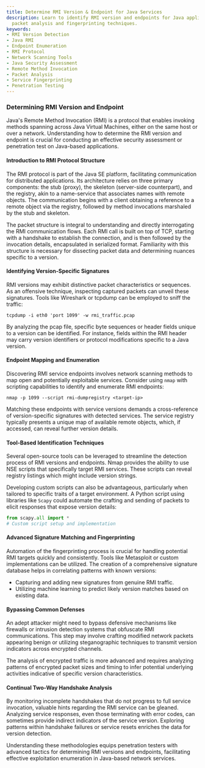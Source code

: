```yaml
---
title: Determine RMI Version & Endpoint for Java Services
description: Learn to identify RMI version and endpoints for Java applications through
  packet analysis and fingerprinting techniques.
keywords:
- RMI Version Detection
- Java RMI
- Endpoint Enumeration
- RMI Protocol
- Network Scanning Tools
- Java Security Assessment
- Remote Method Invocation
- Packet Analysis
- Service Fingerprinting
- Penetration Testing
---
```


### Determining RMI Version and Endpoint

Java's Remote Method Invocation (RMI) is a protocol that enables invoking methods spanning across Java Virtual Machines, either on the same host or over a network. Understanding how to determine the RMI version and endpoint is crucial for conducting an effective security assessment or penetration test on Java-based applications.

#### Introduction to RMI Protocol Structure

The RMI protocol is part of the Java SE platform, facilitating communication for distributed applications. Its architecture relies on three primary components: the stub (proxy), the skeleton (server-side counterpart), and the registry, akin to a name-service that associates names with remote objects. The communication begins with a client obtaining a reference to a remote object via the registry, followed by method invocations marshaled by the stub and skeleton. 

The packet structure is integral to understanding and directly interrogating the RMI communication flows. Each RMI call is built on top of TCP, starting with a handshake to establish the connection, and is then followed by the invocation details, encapsulated in serialized format. Familiarity with this structure is necessary for dissecting packet data and determining nuances specific to a version.

#### Identifying Version-Specific Signatures

RMI versions may exhibit distinctive packet characteristics or sequences. As an offensive technique, inspecting captured packets can unveil these signatures. Tools like Wireshark or tcpdump can be employed to sniff the traffic:

```shell
tcpdump -i eth0 'port 1099' -w rmi_traffic.pcap
```

By analyzing the pcap file, specific byte sequences or header fields unique to a version can be identified. For instance, fields within the RMI header may carry version identifiers or protocol modifications specific to a Java version.

#### Endpoint Mapping and Enumeration

Discovering RMI service endpoints involves network scanning methods to map open and potentially exploitable services. Consider using `nmap` with scripting capabilities to identify and enumerate RMI endpoints:

```shell
nmap -p 1099 --script rmi-dumpregistry <target-ip>
```

Matching these endpoints with service versions demands a cross-reference of version-specific signatures with detected services. The service registry typically presents a unique map of available remote objects, which, if accessed, can reveal further version details.

#### Tool-Based Identification Techniques

Several open-source tools can be leveraged to streamline the detection process of RMI versions and endpoints. Nmap provides the ability to use NSE scripts that specifically target RMI services. These scripts can reveal registry listings which might include version strings.

Developing custom scripts can also be advantageous, particularly when tailored to specific traits of a target environment. A Python script using libraries like `Scapy` could automate the crafting and sending of packets to elicit responses that expose version details:

```python
from scapy.all import *
# Custom script setup and implementation
```

#### Advanced Signature Matching and Fingerprinting

Automation of the fingerprinting process is crucial for handling potential RMI targets quickly and consistently. Tools like Metasploit or custom implementations can be utilized. The creation of a comprehensive signature database helps in correlating patterns with known versions:

- Capturing and adding new signatures from genuine RMI traffic.
- Utilizing machine learning to predict likely version matches based on existing data.

#### Bypassing Common Defenses

An adept attacker might need to bypass defensive mechanisms like firewalls or intrusion detection systems that obfuscate RMI communications. This step may involve crafting modified network packets appearing benign or utilizing steganographic techniques to transmit version indicators across encrypted channels.

The analysis of encrypted traffic is more advanced and requires analyzing patterns of encrypted packet sizes and timing to infer potential underlying activities indicative of specific version characteristics.

#### Continual Two-Way Handshake Analysis 

By monitoring incomplete handshakes that do not progress to full service invocation, valuable hints regarding the RMI service can be gleaned. Analyzing service responses, even those terminating with error codes, can sometimes provide indirect indicators of the service version. Exploring patterns within handshake failures or service resets enriches the data for version detection.

Understanding these methodologies equips penetration testers with advanced tactics for determining RMI versions and endpoints, facilitating effective exploitation enumeration in Java-based network services.